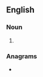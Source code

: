 ==English==

===Noun===
{{head|en|noun form}}

# {{plural of|en|obit}}

===Anagrams===
* {{anagrams|en|a=biost|biots|boist|stibo-|stiob}}